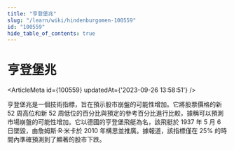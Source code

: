 ```yaml
---
title: "亨登堡兆"
slug: "/learn/wiki/hindenburgomen-100559"
id: "100559"
hide_table_of_contents: true
---
```



# 亨登堡兆

<ArticleMeta id={100559} updatedAt={'2023-09-26 13:58:51'} />
<div className='border-solid border-b border-t-0 my-4 border-[var(--ifm-color-gray-300)]' />

亨登堡兆是一個技術指標，旨在預示股市崩盤的可能性增加。它將股票價格的新 52 周高位和新 52 周低位的百分比與預定的參考百分比進行比較，據稱可以預測市場崩盤的可能性增加。它以德國的亨登堡飛艇為名，該飛艇於 1937 年 5 月 6 日墜毀，由詹姆斯·R·米卡於 2010 年構思並推廣。據報道，該指標僅在 25% 的時間內準確預測到了顯著的股市下跌。
